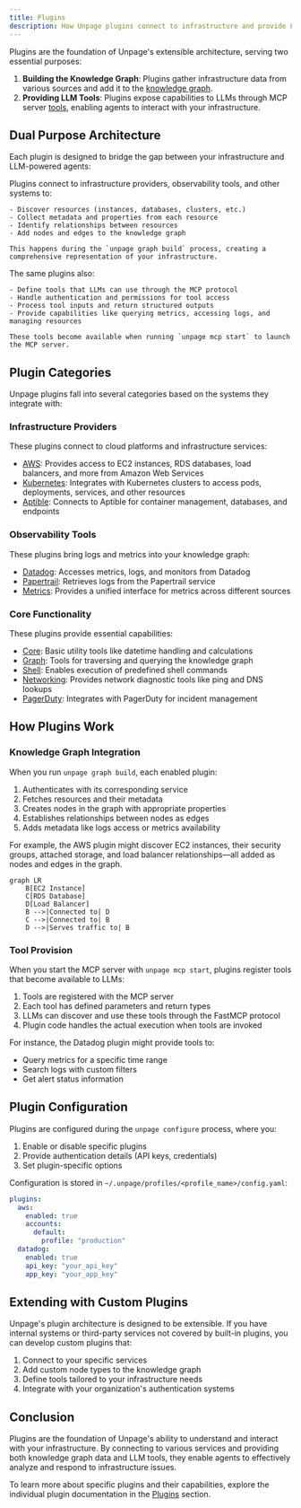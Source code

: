 ```yaml
---
title: Plugins
description: How Unpage plugins connect to infrastructure and provide LLM capabilities
---
```


Plugins are the foundation of Unpage's extensible architecture, serving two essential purposes:

1. **Building the Knowledge Graph**: Plugins gather infrastructure data from various sources and add it to the [knowledge graph](/concepts/knowledge-graph).
2. **Providing LLM Tools**: Plugins expose capabilities to LLMs through MCP server [tools](/concepts/tools), enabling agents to interact with your infrastructure.

## Dual Purpose Architecture

Each plugin is designed to bridge the gap between your infrastructure and LLM-powered agents:

<AccordionGroup>
  <Accordion title="Knowledge Graph Population" icon="diagram-project">
    Plugins connect to infrastructure providers, observability tools, and other systems to:

    - Discover resources (instances, databases, clusters, etc.)
    - Collect metadata and properties from each resource
    - Identify relationships between resources
    - Add nodes and edges to the knowledge graph

    This happens during the `unpage graph build` process, creating a comprehensive representation of your infrastructure.
  </Accordion>

  <Accordion title="LLM Tool Exposure" icon="toolbox">
    The same plugins also:

    - Define tools that LLMs can use through the MCP protocol
    - Handle authentication and permissions for tool access
    - Process tool inputs and return structured outputs
    - Provide capabilities like querying metrics, accessing logs, and managing resources

    These tools become available when running `unpage mcp start` to launch the MCP server.
  </Accordion>
</AccordionGroup>

## Plugin Categories

Unpage plugins fall into several categories based on the systems they integrate with:

### Infrastructure Providers

These plugins connect to cloud platforms and infrastructure services:

- [AWS](/plugins/aws): Provides access to EC2 instances, RDS databases, load balancers, and more from Amazon Web Services
- [Kubernetes](/plugins/kubernetes): Integrates with Kubernetes clusters to access pods, deployments, services, and other resources
- [Aptible](/plugins/aptible): Connects to Aptible for container management, databases, and endpoints

### Observability Tools

These plugins bring logs and metrics into your knowledge graph:

- [Datadog](/plugins/datadog): Accesses metrics, logs, and monitors from Datadog
- [Papertrail](/plugins/papertrail): Retrieves logs from the Papertrail service
- [Metrics](/plugins/metrics): Provides a unified interface for metrics across different sources

### Core Functionality

These plugins provide essential capabilities:

- [Core](/plugins/core): Basic utility tools like datetime handling and calculations
- [Graph](/plugins/graph): Tools for traversing and querying the knowledge graph
- [Shell](/plugins/shell): Enables execution of predefined shell commands
- [Networking](/plugins/networking): Provides network diagnostic tools like ping and DNS lookups
- [PagerDuty](/plugins/pagerduty): Integrates with PagerDuty for incident management

## How Plugins Work

### Knowledge Graph Integration

When you run `unpage graph build`, each enabled plugin:

1. Authenticates with its corresponding service
2. Fetches resources and their metadata
3. Creates nodes in the graph with appropriate properties
4. Establishes relationships between nodes as edges
5. Adds metadata like logs access or metrics availability

For example, the AWS plugin might discover EC2 instances, their security groups, attached storage, and load balancer relationships—all added as nodes and edges in the graph.

```mermaid
graph LR
    B[EC2 Instance]
    C[RDS Database]
    D[Load Balancer]
    B -->|Connected to| D
    C -->|Connected to| B
    D -->|Serves traffic to| B
```

### Tool Provision

When you start the MCP server with `unpage mcp start`, plugins register tools that become available to LLMs:

1. Tools are registered with the MCP server
2. Each tool has defined parameters and return types
3. LLMs can discover and use these tools through the FastMCP protocol
4. Plugin code handles the actual execution when tools are invoked

For instance, the Datadog plugin might provide tools to:
- Query metrics for a specific time range
- Search logs with custom filters
- Get alert status information

## Plugin Configuration

Plugins are configured during the `unpage configure` process, where you:

1. Enable or disable specific plugins
2. Provide authentication details (API keys, credentials)
3. Set plugin-specific options

Configuration is stored in `~/.unpage/profiles/<profile_name>/config.yaml`:

```yaml
plugins:
  aws:
    enabled: true
    accounts:
      default:
        profile: "production"
  datadog:
    enabled: true
    api_key: "your_api_key"
    app_key: "your_app_key"
```

## Extending with Custom Plugins

Unpage's plugin architecture is designed to be extensible. If you have internal systems or third-party services not covered by built-in plugins, you can develop custom plugins that:

1. Connect to your specific services
2. Add custom node types to the knowledge graph
3. Define tools tailored to your infrastructure needs
4. Integrate with your organization's authentication systems

## Conclusion

Plugins are the foundation of Unpage's ability to understand and interact with your infrastructure. By connecting to various services and providing both knowledge graph data and LLM tools, they enable agents to effectively analyze and respond to infrastructure issues.

To learn more about specific plugins and their capabilities, explore the individual plugin documentation in the [Plugins](/plugins/aws) section.
